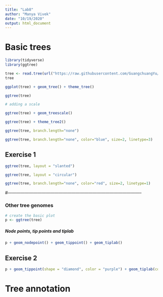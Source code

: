 ```yaml
---
title: "Lab8"
author: "Manya Vivek"
date: "10/19/2020"
output: html_document
---
```

# Basic trees

```r
library(tidyverse)
library(ggtree)
```

```r
tree <- read.tree(url("https://raw.githubusercontent.com/GuangchuangYu/treedata-workshop/master/_data/tree_newick.nwk"))
tree
```

```r
ggplot(tree) + geom_tree() + theme_tree()
```

```r
ggtree(tree)
```

```r
# adding a scale
```


```r
ggtree(tree) + geom_treescale()
```
```r
ggtree(tree) + theme_tree2()
```
```r
ggtree(tree, branch.length="none")
```
```r
ggtree(tree, branch.length="none", color="blue", size=2, linetype=3)
```


## Exercise 1 
```r
ggtree(tree, layout = "slanted")
```

```r
ggtree(tree, layout = "circular")
```

```r
ggtree(tree, branch.length="none", color="red", size=2, linetype=1)
```

#-----------------------------------------------------------------------------------------------

### Other tree genomes 

```r
# create the basic plot
p <- ggtree(tree)
```

##### Node points, tip points and tiplab 
```r
p + geom_nodepoint() + geom_tippoint() + geom_tiplab()
```

## Exercise 2 

```r
p + geom_tippoint(shape = "diamond", color = "purple") + geom_tiplab(color = "purple") + geom_nodepoint(color = "yellow", alpha = 0.5, size = 3)
```

# Tree annotation






